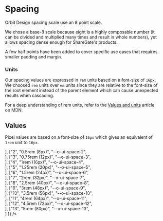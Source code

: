 
<Meta
    title="Materials/Spacing"
    id="spacing"
/>

# Spacing

Orbit Design spacing scale use an 8 point scale.

We chose a base-8 scale because eight is a highly composable number (it can be divided and multiplied many times and result in whole numbers), yet allows spacing dense enough for ShareGate's products.

A few half points have been added to cover specific use cases that requires smaller padding and margin.

### Units

Our spacing values are expressed in `rem` units based on a font-size of `16px`. We choosed `rem` units over `em` units since they are relative to the font-size of the root element instead of the parent element which can cause unexpected results when cascading.

For a deep understanding of rem units, refer to the [Values and units](https://developer.mozilla.org/en-US/docs/Learn/CSS/Building_blocks/Values_and_units) article on MDN.

## Values

Pixel values are based on a font-size of `16px` which gives an equivalent of `1rem` unit to `16px`.

<Table
    columns={[
        { title: "Scale", headerStyle: { width: "100px" } },
        { title: "Value", headerStyle: { width: "250px" }, rowClassName: "code f7 o-90" },
        { title: "Variable", headerStyle: { width: "300px" }, rowClassName: "code f7 o-90" },
        { title: "", headerStyle: { width: "300px" } }
    ]}
    rows={[
        ["1", "0.25rem (4px)", "--o-ui-space-1", <div className="w1 h4 bg-sunray-400"></div>],
        ["2", "0.5rem (8px)", "--o-ui-space-2", <div className="w2 h4 bg-sunray-400"></div>],
        ["3", "0.75rem (12px)", "--o-ui-space-3", <div className="w3 h4 bg-sunray-400"></div>],
        ["4", "1rem (16px)", "--o-ui-space-4", <div className="w4 h4 bg-sunray-400"></div>],
        ["5", "1.25rem (20px)", "--o-ui-space-5", <div className="w5 h4 bg-sunray-400"></div>],
        ["6", "1.5rem (24px)", "--o-ui-space-6", <div className="w6 h4 bg-sunray-400"></div>],
        ["7", "2rem (32px)", "--o-ui-space-7", <div className="w7 h4 bg-sunray-400"></div>],
        ["8", "2.5rem (40px)", "--o-ui-space-8", <div className="w8 h4 bg-sunray-400"></div>],
        ["9", "3rem (48px)", "--o-ui-space-9", <div className="w9 h4 bg-sunray-400"></div>],
        ["10", "3.5rem (56px)", "--o-ui-space-10", <div className="w10 h4 bg-sunray-400"></div>],
        ["11", "4rem (64px)", "--o-ui-space-11", <div className="w11 h4 bg-sunray-400"></div>],
        ["12", "4.5rem (72px)", "--o-ui-space-12", <div className="w12 h4 bg-sunray-400"></div>],
        ["13", "5rem (80px)", "--o-ui-space-13", <div className="w13 h4 bg-sunray-400"></div>]
    ]}
/>
